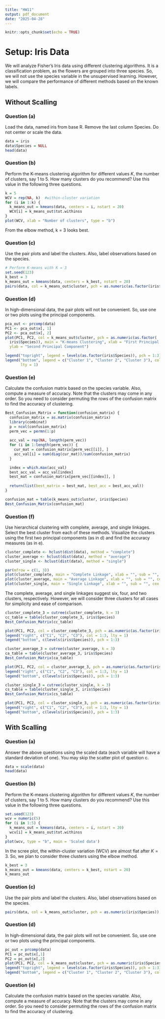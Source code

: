 ```yaml
---
title: "HW11"
output: pdf_document
date: "2025-04-28"
---
```


```r
knitr::opts_chunk$set(echo = TRUE)
```

# Setup: Iris Data
We will analyze Fisher’s Iris data using different clustering algorithms. It is a classification problem, as the flowers are grouped into three species. So, we will not use the species variable in the unsupervised learning. However, we will compare the performance of different methods based on the known labels.

## Without Scalling

### Question (a)
Load the data, named iris from base R. Remove the last column Species. Do not center or scale the data.

```r
data = iris
data$Species = NULL
head(data)
```

### Question (b)
Perform the K-means clustering algorithm for different values $K$, the number of clusters, say 1 to 5. How many clusters do you recommend? Use this value in the following three questions.
```r
k = 5
WCV = rep(NA, k)  #within-cluster variation
for (i in 1:k) {
  k_means_out = kmeans(data, centers = i, nstart = 20)
  WCV[i] = k_means_out$tot.withinss
}
plot(WCV, xlab = "Number of clusters", type = "b")
```

From the elbow method, k = 3 looks best.

### Question (c)
Use the pair plots and label the clusters. Also, label observations based on the species.
```r
# Perform K-means with K = 3
set.seed(123)
k_best = 3
k_means_out = kmeans(data, centers = k_best, nstart = 20)
pairs(data, col = k_means_out$cluster, pch = as.numeric(as.factor(iris$Species)))
```

### Question (d)
In high-dimensional data, the pair plots will not be convenient. So, use one or two plots using the principal components.
```r
pca_out <- prcomp(data)
PC1 <- pca_out$x[, 1]
PC2 <- pca_out$x[, 2]
plot(PC1, PC2, col = k_means_out$cluster, pch = as.numeric(as.factor(
  iris$Species)), main = "K-means Clustering", xlab = "First Principal Component", 
  ylab = "Second Principal Component")

legend("topright", legend = levels(as.factor(iris$Species)), pch = 1:3)
legend("bottom", legend = c("Cluster 1", "Cluster 2", "Cluster 3"), col = 1:3, 
       lty = 1)
```

### Question (e)
Calculate the confusion matrix based on the species variable. Also, compute a measure of accuracy. Note that the clusters may come in any order. So you need to consider permuting the rows of the confusion matrix to find the accuracy of clustering.
```r
Best_Confusion_Matrix = function(confusion_matrix) {
  confusion_matrix = as.matrix(confusion_matrix)
  library(combinat)
  p = ncol(confusion_matrix)
  perm_vec = permn(1:p)
  
  acc_val = rep(NA, length(perm_vec))
  for (i in 1:length(perm_vec)) {
    cur_mat = confusion_matrix[perm_vec[[i]], ]
    acc_val[i] = sum(diag(cur_mat))/sum(confusion_matrix)
  }

  index = which.max(acc_val)
  best_acc_val = acc_val[index]
  best_mat = confusion_matrix[perm_vec[[index]], ]
  
  return(list(best_matrix = best_mat, best_acc = best_acc_val))
}
```

```r
confusion_mat = table(k_means_out$cluster, iris$Species)
Best_Confusion_Matrix(confusion_mat)
```

### Question (f)
Use hierarchical clustering with complete, average, and single linkages. Select the best cluster from each of these methods. Visualize the clusters using the first two principal components (as in d) and find the accuracy measures (as in e).
```r
cluster_complete <- hclust(dist(data), method = "complete")
cluster_average <- hclust(dist(data), method = "average")
cluster_single <- hclust(dist(data), method = "single")

par(mfrow = c(1, 3))
plot(cluster_complete, main = "Complete Linkage", xlab = "", sub = "", cex = 0.9)
plot(cluster_average, main = "Average Linkage", xlab = "", sub = "", cex = 0.9)
plot(cluster_single, main = "Single Linkage", xlab = "", sub = "", cex = 0.9)
```

The complete, average, and single linkages suggest six, four, and two clusters, respectively. However, we will consider three clusters for all cases for simplicity and ease of comparison.

\textbf{Complete linkage}
```r
cluster_complete_3 = cutree(cluster_complete, k = 3)
cc_table = table(cluster_complete_3, iris$Species)
Best_Confusion_Matrix(cc_table)

plot(PC1, PC2, col = cluster_complete_3, pch = as.numeric(as.factor(iris$Species)))
legend("right", c("C1", "C2", "C3"), col = 1:3, lty = 1)
legend("bottom", c(levels(iris$Species)), pch = 1:3)
```

\textbf{Average linkage}
```r
cluster_average_3 = cutree(cluster_average, k = 3)
ca_table = table(cluster_average_3, iris$Species)
Best_Confusion_Matrix(ca_table)

plot(PC1, PC2, col = cluster_average_3, pch = as.numeric(as.factor(iris$Species)))
legend("right", c("C1", "C2", "C3"), col = 1:3, lty = 1)
legend("bottom", c(levels(iris$Species)), pch = 1:3)
```

\textbf{Single linkage}
```r
cluster_single_3 = cutree(cluster_single, k = 3)
cs_table = table(cluster_single_3, iris$Species)
Best_Confusion_Matrix(cs_table)

plot(PC1, PC2, col = cluster_single_3, pch = as.numeric(as.factor(iris$Species)))
legend("right", c("C1", "C2", "C3"), col = 1:3, lty = 1)
legend("bottom", c(levels(iris$Species)), pch = 1:3)
```


## With Scalling
### Question (a)
Answer the above questions using the scaled data (each variable will have a standard deviation of one). You may skip the scatter plot of question c.

```r
data = scale(data)
head(data)
```

### Question (b)
Perform the K-means clustering algorithm for different values $K$, the number of clusters, say 1 to 5. How many clusters do you recommend? Use this value in the following three questions.
```r
set.seed(123)
wcv = numeric(5)
for (i in 1:5) {
  k_means_out = kmeans(data, centers = i, nstart = 20)
  wcv[i] = k_means_out$tot.withinss
}
plot(wcv, type = "b", main = 'Scaled data')
```

In the scree plot, the within-cluster variation (WCV) are almost flat after $K=3$. So, we plan to consider three clusters using the elbow method.
```r
k_best = 3
k_means_out = kmeans(data, centers = k_best, nstart = 20)
k_means_out
```

### Question (c)
Use the pair plots and label the clusters. Also, label observations based on the species.
```r
pairs(data, col = k_means_out$cluster, pch = as.numeric(iris$Species))
```

### Question (d)
In high-dimensional data, the pair plots will not be convenient. So, use one or two plots using the principal components.
```r
pc_out = prcomp(data)
PC1 = pc_out$x[,1]
PC2 = pc_out$x[,2]
plot(PC1, PC2, col = k_means_out$cluster, pch = as.numeric(iris$Species))
legend("topright", legend = levels(as.factor(iris$Species)), pch = 1:3)
legend("bottom", legend = c("Cluster 1", "Cluster 2", "Cluster 3"), col = 1:3, lty = 1)
```

### Question (e)
Calculate the confusion matrix based on the species variable. Also, compute a measure of accuracy. Note that the clusters may come in any order. So you need to consider permuting the rows of the confusion matrix to find the accuracy of clustering.
<!-- h. -->
<!-- ```{r} -->
<!-- # PCA on scaled data -->
<!-- pca_scaled <- prcomp(iris_scaled) -->

<!-- # Variance explained by each PC -->
<!-- var_explained <- pca_scaled$sdev^2 / sum(pca_scaled$sdev^2) -->

<!-- # Cumulative variance explained -->
<!-- cum_var_explained <- cumsum(var_explained) -->

<!-- # Plot -->
<!-- plot(cum_var_explained, xlab = "Number of Principal Components", -->
<!--      ylab = "Cumulative Proportion of Variance Explained", -->
<!--      type = "b", pch = 19, -->
<!--      main = "Cumulative Variance Explained by PCs") -->
<!-- abline(h = 0.9, col = "red", lty = 2)  # optional: 90% variance line -->
<!-- ``` -->

<!-- ```{r} -->
<!-- # Approximated data using first 2 PCs -->
<!-- approx_data <- pca_scaled$x[, 1:2] -->
<!-- ``` -->

<!-- ```{r} -->
<!-- set.seed(123) -->
<!-- wss_approx <- numeric(5) -->

<!-- for (k in 1:5) { -->
<!--   kmeans_approx <- kmeans(approx_data, centers = k, nstart = 25) -->
<!--   wss_approx[k] <- kmeans_approx$tot.withinss -->
<!-- } -->

<!-- # Elbow Plot -->
<!-- plot(1:5, wss_approx, type = "b", pch = 19, -->
<!--      xlab = "Number of Clusters K (Approximated Data)", -->
<!--      ylab = "Total WSS", -->
<!--      main = "Elbow Method (Approximated Data)") -->
<!-- ``` -->

<!-- ```{r} -->
<!-- # K-means with K=3 -->
<!-- set.seed(123) -->
<!-- kmeans_approx_final <- kmeans(approx_data, centers = 3, nstart = 25) -->

<!-- # Confusion matrix -->
<!-- table_kmeans_approx <- table(kmeans_approx_final$cluster, iris$Species) -->

<!-- # Best matching confusion matrix and accuracy -->
<!-- result_kmeans_approx <- Best_Confusion_Matrix(table_kmeans_approx) -->

<!-- cat("K-means (approximated) Best Confusion Matrix:\n") -->
<!-- print(result_kmeans_approx$x) -->
<!-- cat(sprintf("Accuracy: %.4f\n\n", result_kmeans_approx$val)) -->
<!-- ``` -->

<!-- ```{r} -->
<!-- # Distance matrix -->
<!-- dist_approx <- dist(approx_data) -->

<!-- # Hierarchical clustering -->
<!-- hc_complete_approx <- hclust(dist_approx, method = "complete") -->
<!-- hc_average_approx  <- hclust(dist_approx, method = "average") -->
<!-- hc_single_approx   <- hclust(dist_approx, method = "single") -->

<!-- # Cut into 3 clusters -->
<!-- cluster_complete_approx <- cutree(hc_complete_approx, k = 3) -->
<!-- cluster_average_approx  <- cutree(hc_average_approx, k = 3) -->
<!-- cluster_single_approx   <- cutree(hc_single_approx, k = 3) -->

<!-- # Confusion matrices -->
<!-- table_complete_approx <- table(cluster_complete_approx, iris$Species) -->
<!-- table_average_approx  <- table(cluster_average_approx, iris$Species) -->
<!-- table_single_approx   <- table(cluster_single_approx, iris$Species) -->

<!-- # Accuracy calculations -->
<!-- result_complete_approx <- Best_Confusion_Matrix(table_complete_approx) -->
<!-- result_average_approx  <- Best_Confusion_Matrix(table_average_approx) -->
<!-- result_single_approx   <- Best_Confusion_Matrix(table_single_approx) -->

<!-- # Print results -->
<!-- cat("Complete Linkage (approximated) Best Confusion Matrix:\n") -->
<!-- print(result_complete_approx$x) -->
<!-- cat(sprintf("Accuracy: %.4f\n\n", result_complete_approx$val)) -->

<!-- cat("Average Linkage (approximated) Best Confusion Matrix:\n") -->
<!-- print(result_average_approx$x) -->
<!-- cat(sprintf("Accuracy: %.4f\n\n", result_average_approx$val)) -->

<!-- cat("Single Linkage (approximated) Best Confusion Matrix:\n") -->
<!-- print(result_single_approx$x) -->
<!-- cat(sprintf("Accuracy: %.4f\n", result_single_approx$val)) -->
<!-- ``` -->

<!-- We got very good clustering with 2 PCs. -->